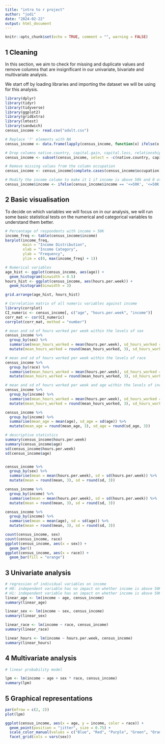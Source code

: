 ```yaml
---
title: "intro to r project"
author: "jodi"
date: "2024-02-22"
output: html_document
---
```


```r
knitr::opts_chunk$set(echo = TRUE, comment = "", warning = FALSE)
```

## 1 Cleaning

In this section, we aim to check for missing and duplicate values and remove columns that are insignificant in our univariate, bivariate and multivariate analysis.

We start off by loading libraries and importing the dataset we will be using for this analysis.

```r
library(dplyr)
library(tidyr)
library(tidyverse)
library(ggplot2)
library(gridExtra)
library(lmtest)
library(sandwich)
census_income <- read.csv("adult.csv")
```

```r
# Replace '?' elements with NA
census_income <- data.frame(lapply(census_income, function(x) ifelse(x == '?', NA, x)))

# Drop columns native.country, capital.gain, capital.loss, relationship, and education.num
census_income <- subset(census_income, select = -c(native.country, capital.gain, capital.loss, relationship, education.num))

# Remove missing values from the column occupation
census_income <- census_income[complete.cases(census_income$occupation), ]

# Modify the income column to make it 1 if income is above 50k and 0 otherwise
census_income$income <- ifelse(census_income$income == '<=50K', '<=50K', '>50K')
```

## 2 Basic visualisation

To decide on which variables we will focus on in our analysis, we will run some basic statistical tests on the numerical and categorical variables to understand them better.

```r
# Percentage of respondents with income > 50K
income_freq <- table(census_income$income)
barplot(income_freq, 
        main = "Income Distribution", 
        xlab = "Income Category", 
        ylab = "Frequency", 
        ylim = c(0, max(income_freq) + 1))
```
```r
# Numerical variables
age_hist <- ggplot(census_income, aes(age)) +
  geom_histogram(binwidth = 0.5)
hours_hist <- ggplot(census_income, aes(hours.per.week)) +
  geom_histogram(binwidth = 3)

grid.arrange(age_hist, hours_hist)
```

```r
# Correlation matrix of all numeric variables against income
library(corrplot)
CI_numeric <- census_income[, c("age", "hours.per.week", "income")]
corr_mat <- cor(CI_numeric)
corrplot(corr_mat, method = "number")
```
```r
# mean and sd of hours worked per week within the levels of sex
census_income %>%
  group_by(sex) %>%
  summarise(mean_hours_worked = mean(hours.per.week), sd_hours_worked = sd(hours.per.week)) %>%
  mutate(mean_hours_worked = round(mean_hours_worked, 3), sd_hours_worked = round(sd_hours_worked, 3))

# mean and sd of hours worked per week within the levels of race
census_income %>%
  group_by(race) %>%
  summarise(mean_hours_worked = mean(hours.per.week), sd_hours_worked = sd(hours.per.week)) %>%
  mutate(mean_hours_worked = round(mean_hours_worked, 3), sd_hours_worked = round(sd_hours_worked, 3))

# mean and sd of hours worked per week and age within the levels of income
census_income %>%
  group_by(income) %>%
  summarise(mean_hours_worked = mean(hours.per.week), sd_hours_worked = sd(hours.per.week)) %>%
  mutate(mean_hours_worked = round(mean_hours_worked, 3), sd_hours_worked = round(sd_hours_worked, 3))

census_income %>%
  group_by(income) %>%
  summarise(mean_age = mean(age), sd_age = sd(age)) %>%
  mutate(mean_age = round(mean_age, 3), sd_age = round(sd_age, 3))
```

```r
# descriptive statistics
summary(census_income$hours.per.week)
summary(census_income$age)
sd(census_income$hours.per.week)
sd(census_income$age)


census_income %>%
  group_by(sex) %>%
  summarise(mean = mean(hours.per.week), sd = sd(hours.per.week)) %>%
  mutate(mean = round(mean, 3), sd = round(sd, 3))

census_income %>%
  group_by(income) %>%
  summarise(mean = mean(hours.per.week), sd = sd(hours.per.week)) %>%
  mutate(mean = round(mean, 3), sd = round(sd, 3))

census_income %>%
  group_by(income) %>%
  summarise(mean = mean(age), sd = sd(age)) %>%
  mutate(mean = round(mean, 3), sd = round(sd, 3))

count(census_income, sex)
count(census_income, race)
ggplot(census_income, aes(x = sex)) +
  geom_bar() 
ggplot(census_income, aes(x = race)) +
  geom_bar(fill = "orange")

```


## 3 Univariate analysis

```r
# regression of individual variables on income
# H0: independent variable has no impact on whether income is above 50K
# H1: independent variable has an impact on whether income is above 50K
linear_age <- lm(income ~ age, census_income)
summary(linear_age)
```

```r
linear_sex <- lm(income ~ sex, census_income)
summary(linear_sex)
```

```r
linear_race <- lm(income ~ race, census_income)
summary(linear_race)
```

```r
linear_hours <- lm(income ~ hours.per.week, census_income)
summary(linear_hours)
```

## 4 Multivariate analysis

```r
# linear probability model

lpm <- lm(income ~ age + sex * race, census_income)
summary(lpm)

```

## 5 Graphical representations

```r
par(mfrow = c(2, 2))
plot(lpm)
```

```r
ggplot(census_income, aes(x = age, y = income, color = race)) +
  geom_point(position = "jitter", size = 0.75) + 
  scale_color_manual(values = c("Blue", "Red", "Purple", "Green", "Orange")) +
  facet_grid(cols = vars(sex))

```

